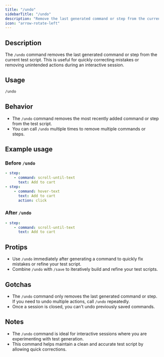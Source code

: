 ```yaml
---
title: "/undo"
sidebarTitle: "/undo"
description: "Remove the last generated command or step from the current test script."
icon: "arrow-rotate-left"
---
```


## Description
The `/undo` command removes the last generated command or step from the current test script. This is useful for quickly correcting mistakes or removing unintended actions during an interactive session.

## Usage
```bash
/undo
```

## Behavior
- The `/undo` command removes the most recently added command or step from the test script.
- You can call `/undo` multiple times to remove multiple commands or steps.

## Example usage

### Before `/undo`
```yaml
- step: 
    - command: scroll-until-text
      text: Add to cart
- step: 
    - command: hover-text
      text: Add to cart
      action: click
```

### After `/undo`
```yaml
- step: 
    - command: scroll-until-text
      text: Add to cart
```

## Protips
- Use `/undo` immediately after generating a command to quickly fix mistakes or refine your test script.
- Combine `/undo` with `/save` to iteratively build and refine your test scripts.

## Gotchas
- The `/undo` command only removes the last generated command or step. If you need to undo multiple actions, call `/undo` repeatedly.
- Once a session is closed, you can't undo previously saved commands.

## Notes
- The `/undo` command is ideal for interactive sessions where you are experimenting with test generation.
- This command helps maintain a clean and accurate test script by allowing quick corrections.

